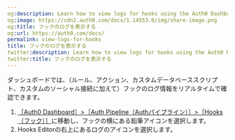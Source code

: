 ```yaml
---
og:description: Learn how to view logs for hooks using the Auth0 Dashboard.
og:image: https://cdn2.auth0.com/docs/1.14553.0/img/share-image.png
og:title: フックのログを表示する
og:url: https://auth0.com/docs/
permalink: view-logs-for-hooks
title: フックのログを表示する
twitter:description: Learn how to view logs for hooks using the Auth0 Dashboard.
twitter:title: フックのログを表示する
---
```






ダッシュボードでは、（ルール、アクション、カスタムデータベーススクリプト、カスタムのソーシャル接続に加えて）フックのログ情報をリアルタイムで確認できます。

1. [［Auth0 Dashboard］>［Auth Pipeline（Authパイプライン）］>［Hooks（フック）］](%24%7Bmanage_url%7D/)に移動し、フックの横にある鉛筆アイコンを選択します。
2. Hooks Editorの右上にあるログのアイコンを選択します。